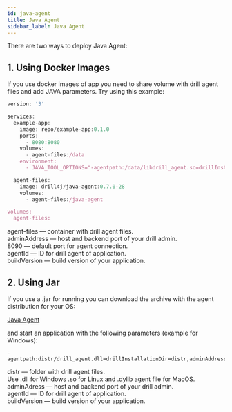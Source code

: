 ```yaml
---
id: java-agent
title: Java Agent
sidebar_label: Java Agent
---
```



There are two ways to deploy Java Agent:

## 1. Using Docker Images

If you use docker images of app you need to share volume with drill agent files and add JAVA parameters. Try using this example:

```javascript
version: '3'

services:
  example-app:
    image: repo/example-app:0.1.0
    ports:
      - 8080:8080
    volumes:
      - agent-files:/data    
    environment:
      - JAVA_TOOL_OPTIONS="-agentpath:/data/libdrill_agent.so=drillInstallationDir=/data,adminAddress=host.docker.internal:8090,agentId=ExampleAgentId,buildVersion=0.1.0,logLevel=INFO"

  agent-files:
    image: drill4j/java-agent:0.7.0-28
    volumes:
      - agent-files:/java-agent

volumes:
  agent-files:
```

<AdditionalInformation className="space-y-2">

<Badge color="#76A5E3">agent-files</Badge> — container with drill agent files. <br/>
<Badge color="#76A5E3">adminAddress</Badge> — host and backend port of your drill admin. <br/>
<Badge color="#76A5E3">8090</Badge> — default port for agent connection. <br/>
<Badge color="#76A5E3">agentId </Badge> — ID for drill agent of application. <br/>
<Badge color="#76A5E3">buildVersion</Badge> — build version of your application. <br/>

</AdditionalInformation>

## 2. Using Jar

If you use a .jar for running you can download the archive with the agent distribution for your OS:

<a href='https://github.com/Drill4J/java-agent/releases/tag/v0.7.0-28' target="_black" class="button-ghost">
    <ExternalLinkIcon/>
    Java Agent 
</a>

and start an application with the following parameters (example for Windows):

```
-agentpath:distr/drill_agent.dll=drillInstallationDir=distr,adminAddress=localhost:8090,agentId=ExampleAgent,buildVersion=0.1.0,logLevel=INFO
```

<AdditionalInformation className="space-y-2">

<Badge color="#76A5E3">distr</Badge> — folder with drill agent files.  <br/>
Use <Badge color="#76A5E3">.dll</Badge> for Windows <Badge color="#76A5E3">.so</Badge> for Linux and <Badge color="#76A5E3">.dylib</Badge> agent file for MacOS.  <br/>
<Badge color="#76A5E3">adminAdress</Badge> — host and backend port of your drill admin.  <br/>
<Badge color="#76A5E3">agentId</Badge> — ID for drill agent of application. <br/> 
<Badge color="#76A5E3">buildVersion</Badge> — build version of your application. <br/>

</AdditionalInformation>
